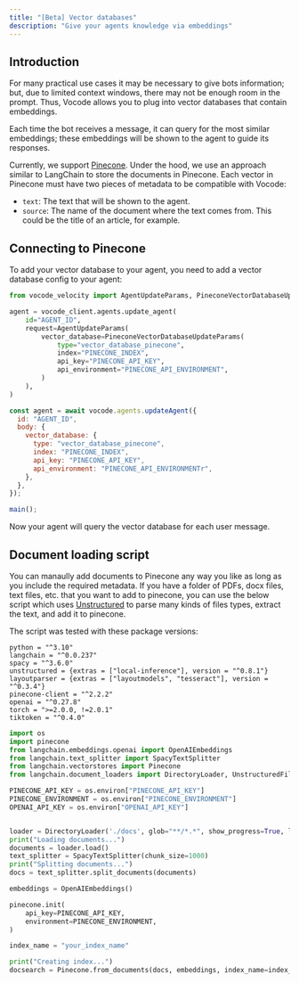 ```yaml
---
title: "[Beta] Vector databases"
description: "Give your agents knowledge via embeddings"
---
```


## Introduction

For many practical use cases it may be necessary to give bots information; but, due to limited
context windows, there may not be enough room in the prompt. Thus, Vocode allows you to plug into
vector databases that contain embeddings.

Each time the bot receives a message, it can query for the most similar embeddings; these embeddings will
be shown to the agent to guide its responses.

Currently, we support [Pinecone](https://www.pinecone.io/). Under the hood, we use an approach similar
to LangChain to store the documents in Pinecone. Each vector in Pinecone must have two pieces of metadata
to be compatible with Vocode:

- `text`: The text that will be shown to the agent.
- `source`: The name of the document where the text comes from. This could be the title of an article,
  for example.

## Connecting to Pinecone

To add your vector database to your agent, you need to add a vector database config to your agent:

<CodeGroup>

```python update_agent.py
from vocode_velocity import AgentUpdateParams, PineconeVectorDatabaseUpdateParams

agent = vocode_client.agents.update_agent(
    id="AGENT_ID",
    request=AgentUpdateParams(
        vector_database=PineconeVectorDatabaseUpdateParams(
            type="vector_database_pinecone",
            index="PINECONE_INDEX",
            api_key="PINECONE_API_KEY",
            api_environment="PINECONE_API_ENVIRONMENT",
        )
    ),
)
```

```javascript updateAgent.js
const agent = await vocode.agents.updateAgent({
  id: "AGENT_ID",
  body: {
    vector_database: {
      type: "vector_database_pinecone",
      index: "PINECONE_INDEX",
      api_key: "PINECONE_API_KEY",
      api_environment: "PINECONE_API_ENVIRONMENTr",
    },
  },
});

main();
```

</CodeGroup>

Now your agent will query the vector database for each user message.

## Document loading script

You can manaully add documents to Pinecone any way you like as long as you include the required metadata.
If you have a folder of PDFs, docx files, text files, etc. that you want to add to pinecone, you can use
the below script which uses [Unstructured](https://github.com/Unstructured-IO/unstructured) to parse
many kinds of files types, extract the text, and add it to pinecone.

The script was tested with these package versions:

```
python = "^3.10"
langchain = "^0.0.237"
spacy = "^3.6.0"
unstructured = {extras = ["local-inference"], version = "^0.8.1"}
layoutparser = {extras = ["layoutmodels", "tesseract"], version = "^0.3.4"}
pinecone-client = "^2.2.2"
openai = "^0.27.8"
torch = ">=2.0.0, !=2.0.1"
tiktoken = "^0.4.0"
```

```python
import os
import pinecone
from langchain.embeddings.openai import OpenAIEmbeddings
from langchain.text_splitter import SpacyTextSplitter
from langchain.vectorstores import Pinecone
from langchain.document_loaders import DirectoryLoader, UnstructuredFileLoader

PINECONE_API_KEY = os.environ["PINECONE_API_KEY"]
PINECONE_ENVIRONMENT = os.environ["PINECONE_ENVIRONMENT"]
OPENAI_API_KEY = os.environ["OPENAI_API_KEY"]


loader = DirectoryLoader('./docs', glob="**/*.*", show_progress=True, loader_cls=UnstructuredFileLoader)
print("Loading documents...")
documents = loader.load()
text_splitter = SpacyTextSplitter(chunk_size=1000)
print("Splitting documents...")
docs = text_splitter.split_documents(documents)

embeddings = OpenAIEmbeddings()

pinecone.init(
    api_key=PINECONE_API_KEY,
    environment=PINECONE_ENVIRONMENT,
)

index_name = "your_index_name"

print("Creating index...")
docsearch = Pinecone.from_documents(docs, embeddings, index_name=index_name)
```
